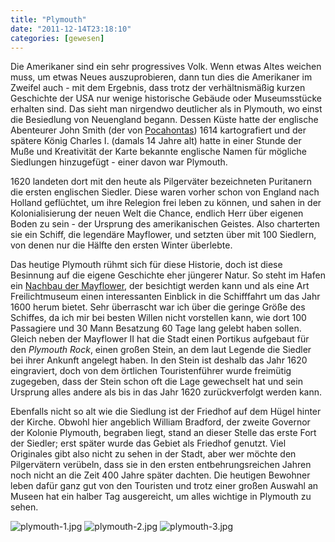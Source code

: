 ```yaml
---
title: "Plymouth"
date: "2011-12-14T23:18:10"
categories: [gewesen]
---
```


Die Amerikaner sind ein sehr progressives Volk. Wenn etwas Altes weichen muss, um etwas Neues auszuprobieren, dann tun dies die Amerikaner im Zweifel auch - mit dem Ergebnis, dass trotz der verhältnismäßig kurzen Geschichte der USA nur wenige historische Gebäude oder Museumsstücke erhalten sind. Das sieht man nirgendwo deutlicher als in Plymouth, wo einst die Besiedlung von Neuengland begann. Dessen Küste hatte der englische Abenteurer John Smith (der von [Pocahontas](http://de.wikipedia.org/wiki/Pocahontas)) 1614 kartografiert und der spätere König Charles I. (damals 14 Jahre alt) hatte in einer Stunde der Muße und Kreativität der Karte bekannte englische Namen für mögliche Siedlungen hinzugefügt - einer davon war Plymouth.

1620 landeten dort mit den heute als Pilgerväter bezeichneten Puritanern die ersten englischen Siedler. Diese waren vorher schon von England nach Holland geflüchtet, um ihre Relegion frei leben zu können, und sahen in der Kolonialisierung der neuen Welt die Chance, endlich Herr über eigenen Boden zu sein - der Ursprung des amerikanischen Geistes. Also charterten sie ein Schiff, die legendäre Mayflower, und setzten über mit 100 Siedlern, von denen nur die Hälfte den ersten Winter überlebte.

Das heutige Plymouth rühmt sich für diese Historie, doch ist diese Besinnung auf die eigene Geschichte eher jüngerer Natur. So steht im Hafen ein [Nachbau der Mayflower](http://www.plimoth.org/what-see-do/mayflower-ii), der besichtigt werden kann und als eine Art Freilichtmuseum einen interessanten Einblick in die Schifffahrt um das Jahr 1600 herum bietet. Sehr überrascht war ich über die geringe Größe des Schiffes, da ich mir bei besten Willen nicht vorstellen kann, wie dort 100 Passagiere und 30 Mann Besatzung 60 Tage lang gelebt haben sollen. Gleich neben der Mayflower II hat die Stadt einen Portikus aufgebaut für den *Plymouth Rock*, einen großen Stein, an dem laut Legende die Siedler bei ihrer Ankunft angelegt haben. In den Stein ist deshalb das Jahr 1620 eingraviert, doch von dem örtlichen Touristenführer wurde freimütig zugegeben, dass der Stein schon oft die Lage gewechselt hat und sein Ursprung alles andere als bis in das Jahr 1620 zurückverfolgt werden kann.

Ebenfalls nicht so alt wie die Siedlung ist der Friedhof auf dem Hügel hinter der Kirche. Obwohl hier angeblich William Bradford, der zweite Governor der Kolonie Plymouth, begraben liegt, stand an dieser Stelle das erste Fort der Siedler; erst später wurde das Gebiet als Friedhof genutzt. Viel Originales gibt also nicht zu sehen in der Stadt, aber wer möchte den Pilgervätern verübeln, dass sie in den ersten entbehrungsreichen Jahren noch nicht an die Zeit 400 Jahre später dachten. Die heutigen Bewohner leben dafür ganz gut von den Touristen und trotz einer großen Auswahl an Museen hat ein halber Tag ausgereicht, um alles wichtige in Plymouth zu sehen.

![plymouth-1.jpg](plymouth-1.jpg)
![plymouth-2.jpg](plymouth-2.jpg)
![plymouth-3.jpg](plymouth-3.jpg)
